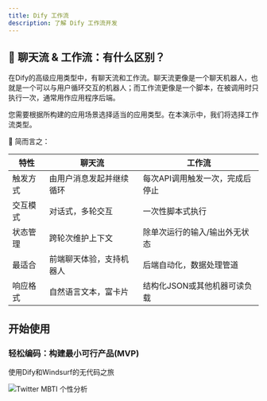 ```yaml
---
title: Dify 工作流
description: 了解 Dify 工作流开发
---
```


## 🤔 聊天流 & 工作流：有什么区别？

在Dify的高级应用类型中，有聊天流和工作流。聊天流更像是一个聊天机器人，也就是一个可以与用户循环交互的机器人；而工作流更像是一个脚本，在被调用时只执行一次，通常用作应用程序后端。

您需要根据所构建的应用场景选择适当的应用类型。在本演示中，我们将选择工作流类型。

🌰 简而言之：

| 特性 | 聊天流 | 工作流 |
|---------|----------|----------|
| 触发方式 | 由用户消息发起并继续循环 | 每次API调用触发一次，完成后停止 |
| 交互模式 | 对话式，多轮交互 | 一次性脚本式执行 |
| 状态管理 | 跨轮次维护上下文 | 除单次运行的输入/输出外无状态 |
| 最适合 | 前端聊天体验，支持机器人 | 后端自动化，数据处理管道 |
| 响应格式 | 自然语言文本，富卡片 | 结构化JSON或其他机器可读负载 |

## 开始使用

### 轻松编码：构建最小可行产品(MVP)

<Cards>
   <Card 
    href="./playground/twitter-mbti-receipt" 
    title="构建MVP：前端与后端"
  >
  <p>使用Dify和Windsurf的无代码之旅</p>
    <img src="https://s2.loli.net/2025/05/12/bDNACQq2Stp4L76.png" alt="Twitter MBTI 个性分析" />
    </Card>
</Cards>